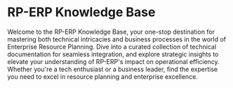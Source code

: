 # RP-ERP Knowledge Base

Welcome to the RP-ERP Knowledge Base, your one-stop destination for mastering both technical intricacies and business processes in the world of Enterprise Resource Planning. Dive into a curated collection of technical documentation for seamless integration, and explore strategic insights to elevate your understanding of RP-ERP's impact on operational efficiency. Whether you're a tech enthusiast or a business leader, find the expertise you need to excel in resource planning and enterprise excellence.
